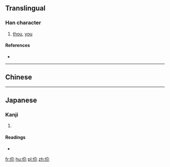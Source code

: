 {{also|你}}
==Translingual==

===Han character===
{{Han char|rn=9|rad=人|as=05|sn=7|four=|canj=OOF|ids=⿰亻尒}}

# [[thou]], [[you]]

====References====
* {{Han ref|kx=0096.200|dkj=00470|dj=0205.050|hdz=10136.050|uh=4F31|ud=20273}}

----

==Chinese==
{{zh-see|你|v}}

----

==Japanese==

===Kanji===
{{ja-kanji|grade=|rs=人05}}

# {{defn|lang=ja|sort=人05}}

====Readings====
* {{ja-readings|on=[[じ]] (ji)|kun=}}

[[fr:伱]]
[[hu:伱]]
[[pl:伱]]
[[zh:伱]]